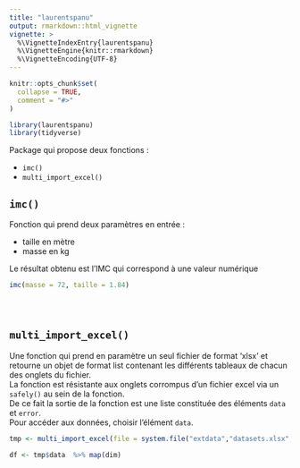 ```yaml
---
title: "laurentspanu"
output: rmarkdown::html_vignette
vignette: >
  %\VignetteIndexEntry{laurentspanu}
  %\VignetteEngine{knitr::rmarkdown}
  %\VignetteEncoding{UTF-8}
---
```


```r
knitr::opts_chunk$set(
  collapse = TRUE,
  comment = "#>"
)
```

```r
library(laurentspanu)
library(tidyverse)
```


Package qui propose deux fonctions :

* `imc()`
* `multi_import_excel()`

## `imc()`

Fonction qui prend deux paramètres en entrée :  

* taille en mètre
* masse en kg

Le résultat obtenu est l'IMC qui correspond à une valeur numérique
```r


imc(masse = 72, taille = 1.84)





```

## `multi_import_excel()`

Une fonction qui prend en paramètre un seul fichier de format ‘xlsx’ et retourne un objet de format list contenant les différents tableaux de chacun des onglets du fichier.  
La fonction est résistante aux onglets corrompus d’un fichier excel via un `safely()` au sein de la fonction.  
De ce fait la sortie de la fonction est une liste constituée des éléments `data` et `error`.  
Pour accéder aux données, choisir l'élément `data`.

```r

tmp <- multi_import_excel(file = system.file("extdata","datasets.xlsx",package = "laurentspanu"))

df <- tmp$data  %>% map(dim)


```
